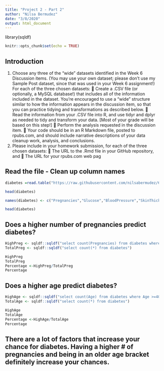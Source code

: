---
title: "Project 2 - Part 2"
author: "Nilsa Bermudez"
date: "3/8/2020"
output: html_document
---





library(sqldf)


```{r setup, include=FALSE}
knitr::opts_chunk$set(echo = TRUE)
```
## Introduction

(1) Choose any three of the “wide” datasets identified in the Week 6 Discussion items. (You may
use your own dataset; please don’t use my Sample Post dataset, since that was used in your
Week 6 assignment!) For each of the three chosen datasets:
 Create a .CSV file (or optionally, a MySQL database!) that includes all of the information
included in the dataset. You’re encouraged to use a “wide” structure similar to how the
information appears in the discussion item, so that you can practice tidying and
transformations as described below.
 Read the information from your .CSV file into R, and use tidyr and dplyr as needed to
tidy and transform your data. [Most of your grade will be based on this step!]
 Perform the analysis requested in the discussion item.
 Your code should be in an R Markdown file, posted to rpubs.com, and should include
narrative descriptions of your data cleanup work, analysis, and conclusions.
(2) Please include in your homework submission, for each of the three chosen datasets:
 The URL to the .Rmd file in your GitHub repository, and
 The URL for your rpubs.com web pag



## Read the file - Clean up column names
```{r readFile}

diabetes =read.table("https://raw.githubusercontent.com/nilsabermudez/607/master/diabetes.csv", header=TRUE, sep=",")

head(diabetes)

names(diabetes) <- c("Pregnancies","Glucose","BloodPressure","SkinThickness","Insulin","BMI","DiabetesPedigreeFunction","Age","Outcome")

head(diabetes)
```

## Does a higher number of pregnancies predict diabetes?  



```{r}
HighPreg <- sqldf::sqldf("select count(Pregnancies) from diabetes where Pregnancies >=3")
TotalPreg <- sqldf::sqldf("select count(*) from diabetes")

HighPreg
TotalPreg
Percentage <-HighPreg/TotalPreg
Percentage

```




## Does a higher age predict diabetes?
```{r}
HighAge <- sqldf::sqldf("select count(Age) from diabetes where Age >=40")
TotalAge <- sqldf::sqldf("select count(*) from diabetes")

HighAge
TotalAge
Percentage <-HighAge/TotalAge
Percentage
```


##  There are a lot of factors that increase your chance for diabetes.  Having a higher # of pregnancies and being in an older age bracket definitely increase your chances.

